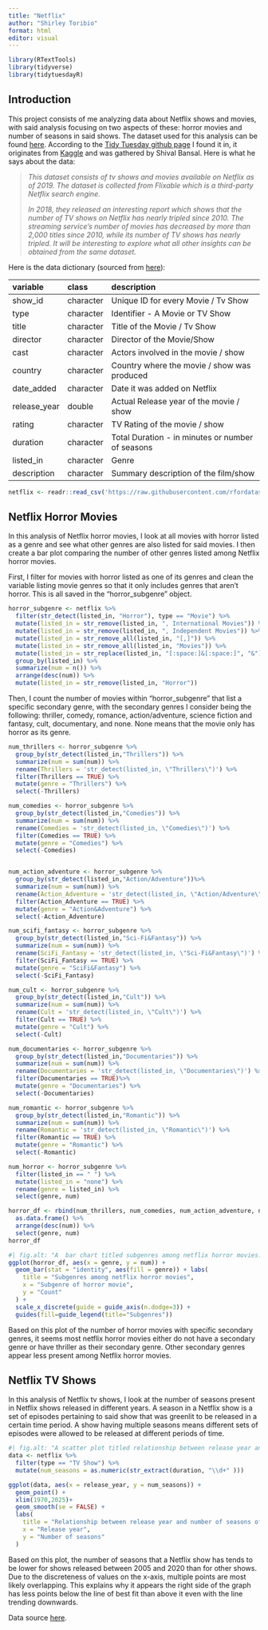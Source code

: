 ```yaml
---
title: "Netflix"
author: "Shirley Toribio"
format: html
editor: visual
---
```


```r
library(RTextTools) 
library(tidyverse)
library(tidytuesdayR)
```

## Introduction

This project consists of me analyzing data about Netflix shows and movies, with said analysis focusing on two aspects of these: horror movies and number of seasons in said shows. The dataset used for this analysis can be found [here](https://raw.githubusercontent.com/rfordatascience/tidytuesday/master/data/2021/2021-04-20/netflix_titles.csv). According to the [Tidy Tuesday github page](https://github.com/rfordatascience/tidytuesday/blob/main/data/2021/2021-04-20/readme.md) I found it in, it originates from [Kaggle](https://www.kaggle.com/datasets/shivamb/netflix-shows) and was gathered by Shival Bansal. Here is what he says about the data:

> *This dataset consists of tv shows and movies available on Netflix as of 2019. The dataset is collected from Flixable which is a third-party Netflix search engine.*
>
> *In 2018, they released an interesting report which shows that the number of TV shows on Netflix has nearly tripled since 2010. The streaming service's number of movies has decreased by more than 2,000 titles since 2010, while its number of TV shows has nearly tripled. It will be interesting to explore what all other insights can be obtained from the same dataset.*

Here is the data dictionary (sourced from [here](https://github.com/rfordatascience/tidytuesday/blob/main/data/2021/2021-04-20/readme.md?plain=1)):

| variable     | class     | description                                      |
|:-------------|:----------|:-------------------------------------------------|
| show_id      | character | Unique ID for every Movie / Tv Show              |
| type         | character | Identifier - A Movie or TV Show                  |
| title        | character | Title of the Movie / Tv Show                     |
| director     | character | Director of the Movie/Show                       |
| cast         | character | Actors involved in the movie / show              |
| country      | character | Country where the movie / show was produced      |
| date_added   | character | Date it was added on Netflix                     |
| release_year | double    | Actual Release year of the movie / show          |
| rating       | character | TV Rating of the movie / show                    |
| duration     | character | Total Duration - in minutes or number of seasons |
| listed_in    | character | Genre                                            |
| description  | character | Summary description of the film/show             |

```r
netflix <- readr::read_csv('https://raw.githubusercontent.com/rfordatascience/tidytuesday/master/data/2021/2021-04-20/netflix_titles.csv')
```

## Netflix Horror Movies

In this analysis of Netflix horror movies, I look at all movies with horror listed as a genre and see what other genres are also listed for said movies. I then create a bar plot comparing the number of other genres listed among Netflix horror movies.

First, I filter for movies with horror listed as one of its genres and clean the variable listing movie genres so that it only includes genres that aren't horror. This is all saved in the "horror_subgenre" object.

```r
horror_subgenre <- netflix %>%
  filter(str_detect(listed_in, "Horror"), type == "Movie") %>%
  mutate(listed_in = str_remove(listed_in, ", International Movies")) %>%
  mutate(listed_in = str_remove(listed_in, ", Independent Movies")) %>%
  mutate(listed_in = str_remove_all(listed_in, "[,]")) %>%
  mutate(listed_in = str_remove_all(listed_in, "Movies")) %>%
  mutate(listed_in = str_replace(listed_in, "[:space:]&[:space:]", "&")) %>%
  group_by(listed_in) %>%
  summarize(num = n()) %>%
  arrange(desc(num)) %>%
  mutate(listed_in = str_remove(listed_in, "Horror"))
```

Then, I count the number of movies within "horror_subgenre" that list a specific secondary genre, with the secondary genres I consider being the following: thriller, comedy, romance, action/adventure, science fiction and fantasy, cult, documentary, and none. None means that the movie only has horror as its genre.

```r
num_thrillers <- horror_subgenre %>%
  group_by(str_detect(listed_in,"Thrillers")) %>%
  summarize(num = sum(num)) %>%
  rename(Thrillers = 'str_detect(listed_in, \"Thrillers\")') %>%
  filter(Thrillers == TRUE) %>%
  mutate(genre = "Thrillers") %>%
  select(-Thrillers)

num_comedies <- horror_subgenre %>%
  group_by(str_detect(listed_in,"Comedies")) %>%
  summarize(num = sum(num)) %>%
  rename(Comedies = 'str_detect(listed_in, \"Comedies\")') %>%
  filter(Comedies == TRUE) %>%
  mutate(genre = "Comedies") %>%
  select(-Comedies)


num_action_adventure <- horror_subgenre %>%
  group_by(str_detect(listed_in,"Action/Adventure"))%>%
  summarize(num = sum(num)) %>%
  rename(Action_Adventure = 'str_detect(listed_in, \"Action/Adventure\")') %>%
  filter(Action_Adventure == TRUE) %>%
  mutate(genre = "Action&Adventure") %>%
  select(-Action_Adventure)

num_scifi_fantasy <- horror_subgenre %>%
  group_by(str_detect(listed_in,"Sci-Fi&Fantasy")) %>%
  summarize(num = sum(num)) %>%
  rename(SciFi_Fantasy = 'str_detect(listed_in, \"Sci-Fi&Fantasy\")') %>%
  filter(SciFi_Fantasy == TRUE) %>%
  mutate(genre = "SciFi&Fantasy") %>%
  select(-SciFi_Fantasy)

num_cult <- horror_subgenre %>%
  group_by(str_detect(listed_in,"Cult")) %>% 
  summarize(num = sum(num)) %>%
  rename(Cult = 'str_detect(listed_in, \"Cult\")') %>%
  filter(Cult == TRUE) %>%
  mutate(genre = "Cult") %>%
  select(-Cult)

num_documentaries <- horror_subgenre %>%
  group_by(str_detect(listed_in,"Documentaries")) %>%
  summarize(num = sum(num)) %>%
  rename(Documentaries = 'str_detect(listed_in, \"Documentaries\")') %>%
  filter(Documentaries == TRUE)%>%
  mutate(genre = "Documentaries") %>%
  select(-Documentaries)

num_romantic <- horror_subgenre %>%
  group_by(str_detect(listed_in,"Romantic")) %>%
  summarize(num = sum(num)) %>%
  rename(Romantic = 'str_detect(listed_in, \"Romantic\")') %>%
  filter(Romantic == TRUE) %>%
  mutate(genre = "Romantic") %>%
  select(-Romantic)

num_horror <- horror_subgenre %>%
  filter(listed_in == " ") %>%
  mutate(listed_in = "none") %>%
  rename(genre = listed_in) %>%
  select(genre, num)

horror_df <- rbind(num_thrillers, num_comedies, num_action_adventure, num_scifi_fantasy, num_cult, num_documentaries, num_romantic, num_horror ) %>%
  as.data.frame() %>%
  arrange(desc(num)) %>%
  select(genre, num)
horror_df
```

```r
#| fig.alt: "A  bar chart titled subgenres among netflix horror movies. On the x-axis 7 secondary genres are shown, including comedy, cult, documentary, romance, none, thrillers, and sci fi fantasy. None has the highest count, followed by thriller. Both of their counts are significantly higher than the counts of the other secondary genres."
ggplot(horror_df, aes(x = genre, y = num)) +
  geom_bar(stat = "identity", aes(fill = genre)) + labs(
    title = "Subgenres among netflix horror movies",
    x = "Subgenre of horror movie",
    y = "Count"
  ) + 
  scale_x_discrete(guide = guide_axis(n.dodge=3)) +
  guides(fill=guide_legend(title="Subgenres"))
```

Based on this plot of the number of horror movies with specific secondary genres, it seems most netflix horror movies either do not have a secondary genre or have thriller as their secondary genre. Other secondary genres appear less present among Netflix horror movies.

## Netflix TV Shows

In this analysis of Netflix tv shows, I look at the number of seasons present in Netflix shows released in different years. A season in a Netflix show is a set of episodes pertaining to said show that was greenlit to be released in a certain time period. A show having multiple seasons means different sets of episodes were allowed to be released at different periods of time.

```r
#| fig.alt: "A scatter plot titled relationship between release year and number of seasons of netflix tv show. Each point represents a specific netflix tv show. The x-axis is release year and the y-axis is number of seasons. There is also a line of best fit that slightly trends downwards as release year increases."
data <- netflix %>% 
  filter(type == "TV Show") %>%
  mutate(num_seasons = as.numeric(str_extract(duration, "\\d+" )))

ggplot(data, aes(x = release_year, y = num_seasons)) +
  geom_point() +
  xlim(1970,2025)+
  geom_smooth(se = FALSE) + 
  labs(
    title = "Relationship between release year and number of seasons of netflix tv show",
    x = "Release year",
    y = "Number of seasons"
  )
```

Based on this plot, the number of seasons that a Netflix show has tends to be lower for shows released between 2005 and 2020 than for other shows. Due to the discreteness of values on the x-axis, multiple points are most likely overlapping. This explains why it appears the right side of the graph has less points below the line of best fit than above it even with the line trending downwards.

Data source [here](https://raw.githubusercontent.com/rfordatascience/tidytuesday/master/data/2021/2021-04-20/netflix_titles.csv).
